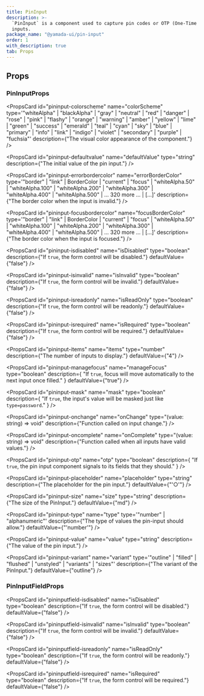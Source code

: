 ```yaml
---
title: PinInput
description: >-
  `PinInput` is a component used to capture pin codes or OTP (One-Time Password)
  inputs.
package_name: "@yamada-ui/pin-input"
order: 1
with_description: true
tab: Props
---
```


## Props

### PinInputProps

<PropsCard id="pininput-_accept" name="_accept" type="CSSUIObject" />

<PropsCard id="pininput-_active" name="_active" type="CSSUIObject" />

<PropsCard id="pininput-_after" name="_after" type="CSSUIObject" />

<PropsCard id="pininput-_anylink" name="_anyLink" type="CSSUIObject" />

<PropsCard id="pininput-_autofill" name="_autofill" type="CSSUIObject" />

<PropsCard id="pininput-_backdrop" name="_backdrop" type="CSSUIObject" />

<PropsCard id="pininput-_before" name="_before" type="CSSUIObject" />

<PropsCard id="pininput-_between" name="_between" type="CSSUIObject" />

<PropsCard id="pininput-_blank" name="_blank" type="CSSUIObject" />

<PropsCard id="pininput-_checked" name="_checked" type="CSSUIObject" />

<PropsCard id="pininput-_cue" name="_cue" type="CSSUIObject" />

<PropsCard id="pininput-_cueregion" name="_cueRegion" type="CSSUIObject" />

<PropsCard id="pininput-_dark" name="_dark" type="CSSUIObject" />

<PropsCard id="pininput-_default" name="_default" type="CSSUIObject" />

<PropsCard id="pininput-_disabled" name="_disabled" type="CSSUIObject" />

<PropsCard id="pininput-_empty" name="_empty" type="CSSUIObject" />

<PropsCard id="pininput-_enabled" name="_enabled" type="CSSUIObject" />

<PropsCard id="pininput-_end" name="_end" type="CSSUIObject" />

<PropsCard id="pininput-_even" name="_even" type="CSSUIObject" />

<PropsCard id="pininput-_expanded" name="_expanded" type="CSSUIObject" />

<PropsCard
  id="pininput-_fileselector"
  name="_fileSelector"
  type="CSSUIObject"
/>

<PropsCard id="pininput-_filled" name="_filled" type="CSSUIObject" />

<PropsCard id="pininput-_first" name="_first" type="CSSUIObject" />

<PropsCard id="pininput-_firstletter" name="_firstLetter" type="CSSUIObject" />

<PropsCard id="pininput-_firstline" name="_firstLine" type="CSSUIObject" />

<PropsCard id="pininput-_focus" name="_focus" type="CSSUIObject" />

<PropsCard
  id="pininput-_focusvisible"
  name="_focusVisible"
  type="CSSUIObject"
/>

<PropsCard id="pininput-_focuswithin" name="_focusWithin" type="CSSUIObject" />

<PropsCard id="pininput-_fullscreen" name="_fullScreen" type="CSSUIObject" />

<PropsCard id="pininput-_grabbed" name="_grabbed" type="CSSUIObject" />

<PropsCard id="pininput-_groupaccept" name="_groupAccept" type="CSSUIObject" />

<PropsCard id="pininput-_groupactive" name="_groupActive" type="CSSUIObject" />

<PropsCard id="pininput-_groupblank" name="_groupBlank" type="CSSUIObject" />

<PropsCard
  id="pininput-_groupchecked"
  name="_groupChecked"
  type="CSSUIObject"
/>

<PropsCard
  id="pininput-_groupdisabled"
  name="_groupDisabled"
  type="CSSUIObject"
/>

<PropsCard
  id="pininput-_groupenabled"
  name="_groupEnabled"
  type="CSSUIObject"
/>

<PropsCard
  id="pininput-_groupexpanded"
  name="_groupExpanded"
  type="CSSUIObject"
/>

<PropsCard id="pininput-_groupfocus" name="_groupFocus" type="CSSUIObject" />

<PropsCard
  id="pininput-_groupfocusvisible"
  name="_groupFocusVisible"
  type="CSSUIObject"
/>

<PropsCard
  id="pininput-_groupfocuswithin"
  name="_groupFocusWithin"
  type="CSSUIObject"
/>

<PropsCard
  id="pininput-_groupgrabbed"
  name="_groupGrabbed"
  type="CSSUIObject"
/>

<PropsCard
  id="pininput-_grouphorizontal"
  name="_groupHorizontal"
  type="CSSUIObject"
/>

<PropsCard id="pininput-_grouphover" name="_groupHover" type="CSSUIObject" />

<PropsCard id="pininput-_groupidle" name="_groupIdle" type="CSSUIObject" />

<PropsCard
  id="pininput-_groupinvalid"
  name="_groupInvalid"
  type="CSSUIObject"
/>

<PropsCard id="pininput-_grouploaded" name="_groupLoaded" type="CSSUIObject" />

<PropsCard
  id="pininput-_grouploading"
  name="_groupLoading"
  type="CSSUIObject"
/>

<PropsCard
  id="pininput-_groupoptional"
  name="_groupOptional"
  type="CSSUIObject"
/>

<PropsCard
  id="pininput-_groupplaceholdershown"
  name="_groupPlaceholderShown"
  type="CSSUIObject"
/>

<PropsCard
  id="pininput-_grouppressed"
  name="_groupPressed"
  type="CSSUIObject"
/>

<PropsCard
  id="pininput-_groupreadonly"
  name="_groupReadOnly"
  type="CSSUIObject"
/>

<PropsCard
  id="pininput-_groupreadwrite"
  name="_groupReadWrite"
  type="CSSUIObject"
/>

<PropsCard id="pininput-_groupreject" name="_groupReject" type="CSSUIObject" />

<PropsCard
  id="pininput-_grouprequired"
  name="_groupRequired"
  type="CSSUIObject"
/>

<PropsCard
  id="pininput-_groupselected"
  name="_groupSelected"
  type="CSSUIObject"
/>

<PropsCard
  id="pininput-_groupuserinvalid"
  name="_groupUserInvalid"
  type="CSSUIObject"
/>

<PropsCard id="pininput-_groupvalid" name="_groupValid" type="CSSUIObject" />

<PropsCard
  id="pininput-_groupvertical"
  name="_groupVertical"
  type="CSSUIObject"
/>

<PropsCard id="pininput-_hidden" name="_hidden" type="CSSUIObject" />

<PropsCard id="pininput-_holiday" name="_holiday" type="CSSUIObject" />

<PropsCard id="pininput-_horizontal" name="_horizontal" type="CSSUIObject" />

<PropsCard id="pininput-_hover" name="_hover" type="CSSUIObject" />

<PropsCard id="pininput-_idle" name="_idle" type="CSSUIObject" />

<PropsCard
  id="pininput-_indeterminate"
  name="_indeterminate"
  type="CSSUIObject"
/>

<PropsCard id="pininput-_inrange" name="_inRange" type="CSSUIObject" />

<PropsCard id="pininput-_invalid" name="_invalid" type="CSSUIObject" />

<PropsCard id="pininput-_last" name="_last" type="CSSUIObject" />

<PropsCard id="pininput-_light" name="_light" type="CSSUIObject" />

<PropsCard id="pininput-_link" name="_link" type="CSSUIObject" />

<PropsCard id="pininput-_loaded" name="_loaded" type="CSSUIObject" />

<PropsCard id="pininput-_loading" name="_loading" type="CSSUIObject" />

<PropsCard id="pininput-_marker" name="_marker" type="CSSUIObject" />

<PropsCard id="pininput-_mediadark" name="_mediaDark" type="CSSUIObject" />

<PropsCard id="pininput-_medialight" name="_mediaLight" type="CSSUIObject" />

<PropsCard
  id="pininput-_mediareducemotion"
  name="_mediaReduceMotion"
  type="CSSUIObject"
/>

<PropsCard id="pininput-_modal" name="_modal" type="CSSUIObject" />

<PropsCard
  id="pininput-_nativeactive"
  name="_nativeActive"
  type="CSSUIObject"
/>

<PropsCard
  id="pininput-_nativechecked"
  name="_nativeChecked"
  type="CSSUIObject"
/>

<PropsCard
  id="pininput-_nativedisabled"
  name="_nativeDisabled"
  type="CSSUIObject"
/>

<PropsCard id="pininput-_nativefocus" name="_nativeFocus" type="CSSUIObject" />

<PropsCard
  id="pininput-_nativefocusvisible"
  name="_nativeFocusVisible"
  type="CSSUIObject"
/>

<PropsCard
  id="pininput-_nativefocuswithin"
  name="_nativeFocusWithin"
  type="CSSUIObject"
/>

<PropsCard
  id="pininput-_nativehidden"
  name="_nativeHidden"
  type="CSSUIObject"
/>

<PropsCard id="pininput-_nativehover" name="_nativeHover" type="CSSUIObject" />

<PropsCard
  id="pininput-_nativereadonly"
  name="_nativeReadOnly"
  type="CSSUIObject"
/>

<PropsCard
  id="pininput-_nativetarget"
  name="_nativeTarget"
  type="CSSUIObject"
/>

<PropsCard id="pininput-_nativevalid" name="_nativeValid" type="CSSUIObject" />

<PropsCard id="pininput-_notfirst" name="_notFirst" type="CSSUIObject" />

<PropsCard id="pininput-_notlast" name="_notLast" type="CSSUIObject" />

<PropsCard id="pininput-_nottarget" name="_notTarget" type="CSSUIObject" />

<PropsCard id="pininput-_odd" name="_odd" type="CSSUIObject" />

<PropsCard id="pininput-_only" name="_only" type="CSSUIObject" />

<PropsCard id="pininput-_optional" name="_optional" type="CSSUIObject" />

<PropsCard id="pininput-_outrange" name="_outRange" type="CSSUIObject" />

<PropsCard id="pininput-_outside" name="_outside" type="CSSUIObject" />

<PropsCard id="pininput-_paused" name="_paused" type="CSSUIObject" />

<PropsCard id="pininput-_peeraccept" name="_peerAccept" type="CSSUIObject" />

<PropsCard id="pininput-_peeractive" name="_peerActive" type="CSSUIObject" />

<PropsCard id="pininput-_peerblank" name="_peerBlank" type="CSSUIObject" />

<PropsCard id="pininput-_peerchecked" name="_peerChecked" type="CSSUIObject" />

<PropsCard
  id="pininput-_peerdisabled"
  name="_peerDisabled"
  type="CSSUIObject"
/>

<PropsCard id="pininput-_peerenabled" name="_peerEnabled" type="CSSUIObject" />

<PropsCard
  id="pininput-_peerexpanded"
  name="_peerExpanded"
  type="CSSUIObject"
/>

<PropsCard id="pininput-_peerfocus" name="_peerFocus" type="CSSUIObject" />

<PropsCard
  id="pininput-_peerfocusvisible"
  name="_peerFocusVisible"
  type="CSSUIObject"
/>

<PropsCard
  id="pininput-_peerfocuswithin"
  name="_peerFocusWithin"
  type="CSSUIObject"
/>

<PropsCard id="pininput-_peergrabbed" name="_peerGrabbed" type="CSSUIObject" />

<PropsCard
  id="pininput-_peerhorizontal"
  name="_peerHorizontal"
  type="CSSUIObject"
/>

<PropsCard id="pininput-_peerhover" name="_peerHover" type="CSSUIObject" />

<PropsCard id="pininput-_peeridle" name="_peerIdle" type="CSSUIObject" />

<PropsCard id="pininput-_peerinvalid" name="_peerInvalid" type="CSSUIObject" />

<PropsCard id="pininput-_peerloaded" name="_peerLoaded" type="CSSUIObject" />

<PropsCard id="pininput-_peerloading" name="_peerLoading" type="CSSUIObject" />

<PropsCard
  id="pininput-_peeroptional"
  name="_peerOptional"
  type="CSSUIObject"
/>

<PropsCard
  id="pininput-_peerplaceholdershown"
  name="_peerPlaceholderShown"
  type="CSSUIObject"
/>

<PropsCard id="pininput-_peerpressed" name="_peerPressed" type="CSSUIObject" />

<PropsCard
  id="pininput-_peerreadonly"
  name="_peerReadOnly"
  type="CSSUIObject"
/>

<PropsCard
  id="pininput-_peerreadwrite"
  name="_peerReadWrite"
  type="CSSUIObject"
/>

<PropsCard id="pininput-_peerreject" name="_peerReject" type="CSSUIObject" />

<PropsCard
  id="pininput-_peerrequired"
  name="_peerRequired"
  type="CSSUIObject"
/>

<PropsCard
  id="pininput-_peerselected"
  name="_peerSelected"
  type="CSSUIObject"
/>

<PropsCard
  id="pininput-_peeruserinvalid"
  name="_peerUserInvalid"
  type="CSSUIObject"
/>

<PropsCard id="pininput-_peervalid" name="_peerValid" type="CSSUIObject" />

<PropsCard
  id="pininput-_peervertical"
  name="_peerVertical"
  type="CSSUIObject"
/>

<PropsCard id="pininput-_picture" name="_picture" type="CSSUIObject" />

<PropsCard id="pininput-_placeholder" name="_placeholder" type="CSSUIObject" />

<PropsCard
  id="pininput-_placeholdershown"
  name="_placeholderShown"
  type="CSSUIObject"
/>

<PropsCard id="pininput-_playing" name="_playing" type="CSSUIObject" />

<PropsCard id="pininput-_pressed" name="_pressed" type="CSSUIObject" />

<PropsCard id="pininput-_print" name="_print" type="CSSUIObject" />

<PropsCard id="pininput-_readonly" name="_readOnly" type="CSSUIObject" />

<PropsCard id="pininput-_readwrite" name="_readWrite" type="CSSUIObject" />

<PropsCard id="pininput-_reject" name="_reject" type="CSSUIObject" />

<PropsCard id="pininput-_required" name="_required" type="CSSUIObject" />

<PropsCard id="pininput-_ripple" name="_ripple" type="CSSUIObject" />

<PropsCard id="pininput-_scrollbar" name="_scrollbar" type="CSSUIObject" />

<PropsCard
  id="pininput-_scrollbarbutton"
  name="_scrollbarButton"
  type="CSSUIObject"
/>

<PropsCard
  id="pininput-_scrollbarcorner"
  name="_scrollbarCorner"
  type="CSSUIObject"
/>

<PropsCard
  id="pininput-_scrollbarthumb"
  name="_scrollbarThumb"
  type="CSSUIObject"
/>

<PropsCard
  id="pininput-_scrollbartrack"
  name="_scrollbarTrack"
  type="CSSUIObject"
/>

<PropsCard
  id="pininput-_scrollbartrackpiece"
  name="_scrollbarTrackPiece"
  type="CSSUIObject"
/>

<PropsCard id="pininput-_selected" name="_selected" type="CSSUIObject" />

<PropsCard id="pininput-_selection" name="_selection" type="CSSUIObject" />

<PropsCard id="pininput-_start" name="_start" type="CSSUIObject" />

<PropsCard id="pininput-_target" name="_target" type="CSSUIObject" />

<PropsCard id="pininput-_today" name="_today" type="CSSUIObject" />

<PropsCard id="pininput-_userinvalid" name="_userInvalid" type="CSSUIObject" />

<PropsCard id="pininput-_valid" name="_valid" type="CSSUIObject" />

<PropsCard id="pininput-_vertical" name="_vertical" type="CSSUIObject" />

<PropsCard id="pininput-_visited" name="_visited" type="CSSUIObject" />

<PropsCard id="pininput-_weekend" name="_weekend" type="CSSUIObject" />

<PropsCard
  id="pininput-colorscheme"
  name="colorScheme"
  type='"whiteAlpha" | "blackAlpha" | "gray" | "neutral" | "red" | "danger" | "rose" | "pink" | "flashy" | "orange" | "warning" | "amber" | "yellow" | "lime" | "green" | "success" | "emerald" | "teal" | "cyan" | "sky" | "blue" | "primary" | "info" | "link" | "indigo" | "violet" | "secondary" | "purple" | "fuchsia"'
  description={"The visual color appearance of the component."}
/>

<PropsCard
  id="pininput-defaultvalue"
  name="defaultValue"
  type="string"
  description={"The initial value of the pin input."}
/>

<PropsCard
  id="pininput-errorbordercolor"
  name="errorBorderColor"
  type='"border" | "link" | BorderColor | "current" | "focus" | "whiteAlpha.50" | "whiteAlpha.100" | "whiteAlpha.200" | "whiteAlpha.300" | "whiteAlpha.400" | "whiteAlpha.500" | ... 320 more ... | [...]'
  description={"The border color when the input is invalid."}
/>

<PropsCard
  id="pininput-focusbordercolor"
  name="focusBorderColor"
  type='"border" | "link" | BorderColor | "current" | "focus" | "whiteAlpha.50" | "whiteAlpha.100" | "whiteAlpha.200" | "whiteAlpha.300" | "whiteAlpha.400" | "whiteAlpha.500" | ... 320 more ... | [...]'
  description={"The border color when the input is focused."}
/>

<PropsCard
  id="pininput-isdisabled"
  name="isDisabled"
  type="boolean"
  description={"If `true`, the form control will be disabled."}
  defaultValue={"false"}
/>

<PropsCard
  id="pininput-isinvalid"
  name="isInvalid"
  type="boolean"
  description={"If `true`, the form control will be invalid."}
  defaultValue={"false"}
/>

<PropsCard
  id="pininput-isreadonly"
  name="isReadOnly"
  type="boolean"
  description={"If `true`, the form control will be readonly."}
  defaultValue={"false"}
/>

<PropsCard
  id="pininput-isrequired"
  name="isRequired"
  type="boolean"
  description={"If `true`, the form control will be required."}
  defaultValue={"false"}
/>

<PropsCard
  id="pininput-items"
  name="items"
  type="number"
  description={"The number of inputs to display."}
  defaultValue={"4"}
/>

<PropsCard
  id="pininput-managefocus"
  name="manageFocus"
  type="boolean"
  description={
    "If `true`, focus will move automatically to the next input once filled."
  }
  defaultValue={"true"}
/>

<PropsCard
  id="pininput-mask"
  name="mask"
  type="boolean"
  description={
    "If `true`, the input's value will be masked just like `type=password`."
  }
/>

<PropsCard
  id="pininput-onchange"
  name="onChange"
  type="(value: string) => void"
  description={"Function called on input change."}
/>

<PropsCard
  id="pininput-oncomplete"
  name="onComplete"
  type="(value: string) => void"
  description={"Function called when all inputs have valid values."}
/>

<PropsCard
  id="pininput-otp"
  name="otp"
  type="boolean"
  description={
    "If `true`, the pin input component signals to its fields that they should."
  }
/>

<PropsCard
  id="pininput-placeholder"
  name="placeholder"
  type="string"
  description={"The placeholder for the pin input."}
  defaultValue={"'○'"}
/>

<PropsCard
  id="pininput-size"
  name="size"
  type="string"
  description={"The size of the PinInput."}
  defaultValue={"md"}
/>

<PropsCard
  id="pininput-type"
  name="type"
  type='"number" | "alphanumeric"'
  description={"The type of values the pin-input should allow."}
  defaultValue={"'number'"}
/>

<PropsCard
  id="pininput-value"
  name="value"
  type="string"
  description={"The value of the pin input."}
/>

<PropsCard
  id="pininput-variant"
  name="variant"
  type='"outline" | "filled" | "flushed" | "unstyled" | "variants" | "sizes"'
  description={"The variant of the PinInput."}
  defaultValue={"outline"}
/>

### PinInputFieldProps

<PropsCard id="pininputfield-_accept" name="_accept" type="CSSUIObject" />

<PropsCard id="pininputfield-_active" name="_active" type="CSSUIObject" />

<PropsCard id="pininputfield-_after" name="_after" type="CSSUIObject" />

<PropsCard id="pininputfield-_anylink" name="_anyLink" type="CSSUIObject" />

<PropsCard id="pininputfield-_autofill" name="_autofill" type="CSSUIObject" />

<PropsCard id="pininputfield-_backdrop" name="_backdrop" type="CSSUIObject" />

<PropsCard id="pininputfield-_before" name="_before" type="CSSUIObject" />

<PropsCard id="pininputfield-_between" name="_between" type="CSSUIObject" />

<PropsCard id="pininputfield-_blank" name="_blank" type="CSSUIObject" />

<PropsCard id="pininputfield-_checked" name="_checked" type="CSSUIObject" />

<PropsCard id="pininputfield-_cue" name="_cue" type="CSSUIObject" />

<PropsCard id="pininputfield-_cueregion" name="_cueRegion" type="CSSUIObject" />

<PropsCard id="pininputfield-_dark" name="_dark" type="CSSUIObject" />

<PropsCard id="pininputfield-_default" name="_default" type="CSSUIObject" />

<PropsCard id="pininputfield-_disabled" name="_disabled" type="CSSUIObject" />

<PropsCard id="pininputfield-_empty" name="_empty" type="CSSUIObject" />

<PropsCard id="pininputfield-_enabled" name="_enabled" type="CSSUIObject" />

<PropsCard id="pininputfield-_end" name="_end" type="CSSUIObject" />

<PropsCard id="pininputfield-_even" name="_even" type="CSSUIObject" />

<PropsCard id="pininputfield-_expanded" name="_expanded" type="CSSUIObject" />

<PropsCard
  id="pininputfield-_fileselector"
  name="_fileSelector"
  type="CSSUIObject"
/>

<PropsCard id="pininputfield-_filled" name="_filled" type="CSSUIObject" />

<PropsCard id="pininputfield-_first" name="_first" type="CSSUIObject" />

<PropsCard
  id="pininputfield-_firstletter"
  name="_firstLetter"
  type="CSSUIObject"
/>

<PropsCard id="pininputfield-_firstline" name="_firstLine" type="CSSUIObject" />

<PropsCard id="pininputfield-_focus" name="_focus" type="CSSUIObject" />

<PropsCard
  id="pininputfield-_focusvisible"
  name="_focusVisible"
  type="CSSUIObject"
/>

<PropsCard
  id="pininputfield-_focuswithin"
  name="_focusWithin"
  type="CSSUIObject"
/>

<PropsCard
  id="pininputfield-_fullscreen"
  name="_fullScreen"
  type="CSSUIObject"
/>

<PropsCard id="pininputfield-_grabbed" name="_grabbed" type="CSSUIObject" />

<PropsCard
  id="pininputfield-_groupaccept"
  name="_groupAccept"
  type="CSSUIObject"
/>

<PropsCard
  id="pininputfield-_groupactive"
  name="_groupActive"
  type="CSSUIObject"
/>

<PropsCard
  id="pininputfield-_groupblank"
  name="_groupBlank"
  type="CSSUIObject"
/>

<PropsCard
  id="pininputfield-_groupchecked"
  name="_groupChecked"
  type="CSSUIObject"
/>

<PropsCard
  id="pininputfield-_groupdisabled"
  name="_groupDisabled"
  type="CSSUIObject"
/>

<PropsCard
  id="pininputfield-_groupenabled"
  name="_groupEnabled"
  type="CSSUIObject"
/>

<PropsCard
  id="pininputfield-_groupexpanded"
  name="_groupExpanded"
  type="CSSUIObject"
/>

<PropsCard
  id="pininputfield-_groupfocus"
  name="_groupFocus"
  type="CSSUIObject"
/>

<PropsCard
  id="pininputfield-_groupfocusvisible"
  name="_groupFocusVisible"
  type="CSSUIObject"
/>

<PropsCard
  id="pininputfield-_groupfocuswithin"
  name="_groupFocusWithin"
  type="CSSUIObject"
/>

<PropsCard
  id="pininputfield-_groupgrabbed"
  name="_groupGrabbed"
  type="CSSUIObject"
/>

<PropsCard
  id="pininputfield-_grouphorizontal"
  name="_groupHorizontal"
  type="CSSUIObject"
/>

<PropsCard
  id="pininputfield-_grouphover"
  name="_groupHover"
  type="CSSUIObject"
/>

<PropsCard id="pininputfield-_groupidle" name="_groupIdle" type="CSSUIObject" />

<PropsCard
  id="pininputfield-_groupinvalid"
  name="_groupInvalid"
  type="CSSUIObject"
/>

<PropsCard
  id="pininputfield-_grouploaded"
  name="_groupLoaded"
  type="CSSUIObject"
/>

<PropsCard
  id="pininputfield-_grouploading"
  name="_groupLoading"
  type="CSSUIObject"
/>

<PropsCard
  id="pininputfield-_groupoptional"
  name="_groupOptional"
  type="CSSUIObject"
/>

<PropsCard
  id="pininputfield-_groupplaceholdershown"
  name="_groupPlaceholderShown"
  type="CSSUIObject"
/>

<PropsCard
  id="pininputfield-_grouppressed"
  name="_groupPressed"
  type="CSSUIObject"
/>

<PropsCard
  id="pininputfield-_groupreadonly"
  name="_groupReadOnly"
  type="CSSUIObject"
/>

<PropsCard
  id="pininputfield-_groupreadwrite"
  name="_groupReadWrite"
  type="CSSUIObject"
/>

<PropsCard
  id="pininputfield-_groupreject"
  name="_groupReject"
  type="CSSUIObject"
/>

<PropsCard
  id="pininputfield-_grouprequired"
  name="_groupRequired"
  type="CSSUIObject"
/>

<PropsCard
  id="pininputfield-_groupselected"
  name="_groupSelected"
  type="CSSUIObject"
/>

<PropsCard
  id="pininputfield-_groupuserinvalid"
  name="_groupUserInvalid"
  type="CSSUIObject"
/>

<PropsCard
  id="pininputfield-_groupvalid"
  name="_groupValid"
  type="CSSUIObject"
/>

<PropsCard
  id="pininputfield-_groupvertical"
  name="_groupVertical"
  type="CSSUIObject"
/>

<PropsCard id="pininputfield-_hidden" name="_hidden" type="CSSUIObject" />

<PropsCard id="pininputfield-_holiday" name="_holiday" type="CSSUIObject" />

<PropsCard
  id="pininputfield-_horizontal"
  name="_horizontal"
  type="CSSUIObject"
/>

<PropsCard id="pininputfield-_hover" name="_hover" type="CSSUIObject" />

<PropsCard id="pininputfield-_idle" name="_idle" type="CSSUIObject" />

<PropsCard
  id="pininputfield-_indeterminate"
  name="_indeterminate"
  type="CSSUIObject"
/>

<PropsCard id="pininputfield-_inrange" name="_inRange" type="CSSUIObject" />

<PropsCard id="pininputfield-_invalid" name="_invalid" type="CSSUIObject" />

<PropsCard id="pininputfield-_last" name="_last" type="CSSUIObject" />

<PropsCard id="pininputfield-_light" name="_light" type="CSSUIObject" />

<PropsCard id="pininputfield-_link" name="_link" type="CSSUIObject" />

<PropsCard id="pininputfield-_loaded" name="_loaded" type="CSSUIObject" />

<PropsCard id="pininputfield-_loading" name="_loading" type="CSSUIObject" />

<PropsCard id="pininputfield-_marker" name="_marker" type="CSSUIObject" />

<PropsCard id="pininputfield-_mediadark" name="_mediaDark" type="CSSUIObject" />

<PropsCard
  id="pininputfield-_medialight"
  name="_mediaLight"
  type="CSSUIObject"
/>

<PropsCard
  id="pininputfield-_mediareducemotion"
  name="_mediaReduceMotion"
  type="CSSUIObject"
/>

<PropsCard id="pininputfield-_modal" name="_modal" type="CSSUIObject" />

<PropsCard
  id="pininputfield-_nativeactive"
  name="_nativeActive"
  type="CSSUIObject"
/>

<PropsCard
  id="pininputfield-_nativechecked"
  name="_nativeChecked"
  type="CSSUIObject"
/>

<PropsCard
  id="pininputfield-_nativedisabled"
  name="_nativeDisabled"
  type="CSSUIObject"
/>

<PropsCard
  id="pininputfield-_nativefocus"
  name="_nativeFocus"
  type="CSSUIObject"
/>

<PropsCard
  id="pininputfield-_nativefocusvisible"
  name="_nativeFocusVisible"
  type="CSSUIObject"
/>

<PropsCard
  id="pininputfield-_nativefocuswithin"
  name="_nativeFocusWithin"
  type="CSSUIObject"
/>

<PropsCard
  id="pininputfield-_nativehidden"
  name="_nativeHidden"
  type="CSSUIObject"
/>

<PropsCard
  id="pininputfield-_nativehover"
  name="_nativeHover"
  type="CSSUIObject"
/>

<PropsCard
  id="pininputfield-_nativereadonly"
  name="_nativeReadOnly"
  type="CSSUIObject"
/>

<PropsCard
  id="pininputfield-_nativetarget"
  name="_nativeTarget"
  type="CSSUIObject"
/>

<PropsCard
  id="pininputfield-_nativevalid"
  name="_nativeValid"
  type="CSSUIObject"
/>

<PropsCard id="pininputfield-_notfirst" name="_notFirst" type="CSSUIObject" />

<PropsCard id="pininputfield-_notlast" name="_notLast" type="CSSUIObject" />

<PropsCard id="pininputfield-_nottarget" name="_notTarget" type="CSSUIObject" />

<PropsCard id="pininputfield-_odd" name="_odd" type="CSSUIObject" />

<PropsCard id="pininputfield-_only" name="_only" type="CSSUIObject" />

<PropsCard id="pininputfield-_optional" name="_optional" type="CSSUIObject" />

<PropsCard id="pininputfield-_outrange" name="_outRange" type="CSSUIObject" />

<PropsCard id="pininputfield-_outside" name="_outside" type="CSSUIObject" />

<PropsCard id="pininputfield-_paused" name="_paused" type="CSSUIObject" />

<PropsCard
  id="pininputfield-_peeraccept"
  name="_peerAccept"
  type="CSSUIObject"
/>

<PropsCard
  id="pininputfield-_peeractive"
  name="_peerActive"
  type="CSSUIObject"
/>

<PropsCard id="pininputfield-_peerblank" name="_peerBlank" type="CSSUIObject" />

<PropsCard
  id="pininputfield-_peerchecked"
  name="_peerChecked"
  type="CSSUIObject"
/>

<PropsCard
  id="pininputfield-_peerdisabled"
  name="_peerDisabled"
  type="CSSUIObject"
/>

<PropsCard
  id="pininputfield-_peerenabled"
  name="_peerEnabled"
  type="CSSUIObject"
/>

<PropsCard
  id="pininputfield-_peerexpanded"
  name="_peerExpanded"
  type="CSSUIObject"
/>

<PropsCard id="pininputfield-_peerfocus" name="_peerFocus" type="CSSUIObject" />

<PropsCard
  id="pininputfield-_peerfocusvisible"
  name="_peerFocusVisible"
  type="CSSUIObject"
/>

<PropsCard
  id="pininputfield-_peerfocuswithin"
  name="_peerFocusWithin"
  type="CSSUIObject"
/>

<PropsCard
  id="pininputfield-_peergrabbed"
  name="_peerGrabbed"
  type="CSSUIObject"
/>

<PropsCard
  id="pininputfield-_peerhorizontal"
  name="_peerHorizontal"
  type="CSSUIObject"
/>

<PropsCard id="pininputfield-_peerhover" name="_peerHover" type="CSSUIObject" />

<PropsCard id="pininputfield-_peeridle" name="_peerIdle" type="CSSUIObject" />

<PropsCard
  id="pininputfield-_peerinvalid"
  name="_peerInvalid"
  type="CSSUIObject"
/>

<PropsCard
  id="pininputfield-_peerloaded"
  name="_peerLoaded"
  type="CSSUIObject"
/>

<PropsCard
  id="pininputfield-_peerloading"
  name="_peerLoading"
  type="CSSUIObject"
/>

<PropsCard
  id="pininputfield-_peeroptional"
  name="_peerOptional"
  type="CSSUIObject"
/>

<PropsCard
  id="pininputfield-_peerplaceholdershown"
  name="_peerPlaceholderShown"
  type="CSSUIObject"
/>

<PropsCard
  id="pininputfield-_peerpressed"
  name="_peerPressed"
  type="CSSUIObject"
/>

<PropsCard
  id="pininputfield-_peerreadonly"
  name="_peerReadOnly"
  type="CSSUIObject"
/>

<PropsCard
  id="pininputfield-_peerreadwrite"
  name="_peerReadWrite"
  type="CSSUIObject"
/>

<PropsCard
  id="pininputfield-_peerreject"
  name="_peerReject"
  type="CSSUIObject"
/>

<PropsCard
  id="pininputfield-_peerrequired"
  name="_peerRequired"
  type="CSSUIObject"
/>

<PropsCard
  id="pininputfield-_peerselected"
  name="_peerSelected"
  type="CSSUIObject"
/>

<PropsCard
  id="pininputfield-_peeruserinvalid"
  name="_peerUserInvalid"
  type="CSSUIObject"
/>

<PropsCard id="pininputfield-_peervalid" name="_peerValid" type="CSSUIObject" />

<PropsCard
  id="pininputfield-_peervertical"
  name="_peerVertical"
  type="CSSUIObject"
/>

<PropsCard id="pininputfield-_picture" name="_picture" type="CSSUIObject" />

<PropsCard
  id="pininputfield-_placeholder"
  name="_placeholder"
  type="CSSUIObject"
/>

<PropsCard
  id="pininputfield-_placeholdershown"
  name="_placeholderShown"
  type="CSSUIObject"
/>

<PropsCard id="pininputfield-_playing" name="_playing" type="CSSUIObject" />

<PropsCard id="pininputfield-_pressed" name="_pressed" type="CSSUIObject" />

<PropsCard id="pininputfield-_print" name="_print" type="CSSUIObject" />

<PropsCard id="pininputfield-_readonly" name="_readOnly" type="CSSUIObject" />

<PropsCard id="pininputfield-_readwrite" name="_readWrite" type="CSSUIObject" />

<PropsCard id="pininputfield-_reject" name="_reject" type="CSSUIObject" />

<PropsCard id="pininputfield-_required" name="_required" type="CSSUIObject" />

<PropsCard id="pininputfield-_ripple" name="_ripple" type="CSSUIObject" />

<PropsCard id="pininputfield-_scrollbar" name="_scrollbar" type="CSSUIObject" />

<PropsCard
  id="pininputfield-_scrollbarbutton"
  name="_scrollbarButton"
  type="CSSUIObject"
/>

<PropsCard
  id="pininputfield-_scrollbarcorner"
  name="_scrollbarCorner"
  type="CSSUIObject"
/>

<PropsCard
  id="pininputfield-_scrollbarthumb"
  name="_scrollbarThumb"
  type="CSSUIObject"
/>

<PropsCard
  id="pininputfield-_scrollbartrack"
  name="_scrollbarTrack"
  type="CSSUIObject"
/>

<PropsCard
  id="pininputfield-_scrollbartrackpiece"
  name="_scrollbarTrackPiece"
  type="CSSUIObject"
/>

<PropsCard id="pininputfield-_selected" name="_selected" type="CSSUIObject" />

<PropsCard id="pininputfield-_selection" name="_selection" type="CSSUIObject" />

<PropsCard id="pininputfield-_start" name="_start" type="CSSUIObject" />

<PropsCard id="pininputfield-_target" name="_target" type="CSSUIObject" />

<PropsCard id="pininputfield-_today" name="_today" type="CSSUIObject" />

<PropsCard
  id="pininputfield-_userinvalid"
  name="_userInvalid"
  type="CSSUIObject"
/>

<PropsCard id="pininputfield-_valid" name="_valid" type="CSSUIObject" />

<PropsCard id="pininputfield-_vertical" name="_vertical" type="CSSUIObject" />

<PropsCard id="pininputfield-_visited" name="_visited" type="CSSUIObject" />

<PropsCard id="pininputfield-_weekend" name="_weekend" type="CSSUIObject" />

<PropsCard
  id="pininputfield-isdisabled"
  name="isDisabled"
  type="boolean"
  description={"If `true`, the form control will be disabled."}
  defaultValue={"false"}
/>

<PropsCard
  id="pininputfield-isinvalid"
  name="isInvalid"
  type="boolean"
  description={"If `true`, the form control will be invalid."}
  defaultValue={"false"}
/>

<PropsCard
  id="pininputfield-isreadonly"
  name="isReadOnly"
  type="boolean"
  description={"If `true`, the form control will be readonly."}
  defaultValue={"false"}
/>

<PropsCard
  id="pininputfield-isrequired"
  name="isRequired"
  type="boolean"
  description={"If `true`, the form control will be required."}
  defaultValue={"false"}
/>
